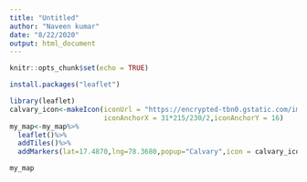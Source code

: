---
title: "Untitled"
author: "Naveen kumar"
date: "8/22/2020"
output: html_document
---

```{r setup, include=FALSE}
knitr::opts_chunk$set(echo = TRUE)
```

```{r,eval=FALSE}
install.packages("leaflet")

```

```{r,eval=FALSE}
library(leaflet)
calvary_icon<-makeIcon(iconUrl = "https://encrypted-tbn0.gstatic.com/images?q=tbn%3AANd9GcQHqqUNsSgkldhNWtbfNjU2lKFfFsRTqDbkQw&usqp=CAU",iconWidth = 31*215/230,iconHeight = 31,
                       iconAnchorX = 31*215/230/2,iconAnchorY = 16)
my_map<-my_map%>%
  leaflet()%>%
  addTiles()%>%
  addMarkers(lat=17.4870,lng=78.3680,popup="Calvary",icon = calvary_icon)

my_map
```

